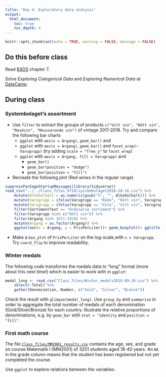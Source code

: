 ```yaml
---
title: 'Day 4: Exploratory data analysis'
output:
  html_document:
    toc: true
    toc_depth: 4    
---
```

```r
knitr::opts_chunk$set(echo = TRUE, warning = FALSE, message = FALSE)
```


## Do this before class

Read [R4DS](http://r4ds.had.co.nz/) chapter 7.

Solve *Exploring Categorical Data* and *Exploring Numerical Data* at [DataCamp](https://www.datacamp.com/enterprise/mt5013-ht18/assignments).

## During class

### Systembolaget's  assortment

* Use `filter` to extract the groups of products `c("Vitt vin", "Rött vin", "Rosévin", "Mousserande vin")` of vintage 2011-2018. Try and compare the following bar charts
    * `ggplot` with  `aes(x = Argang)`, `geom_bar()` and 
    * `ggplot` with `aes(x = Argang)`, `geom_bar()` and `facet_wrap(~ Varugrupp)` (try adding `scale = "free_y"` to `facet_wrap`)
    * `ggplot` with `aes(x = Argang, fill = Varugrupp)` and
        * `geom_bar()`
        * `geom_bar(position = "dodge")`
        * `geom_bar(position = "fill")`


* Recreate the following plot (Red wines in the regular range)
```r
suppressPackageStartupMessages(library(tidyverse))
read_csv("../../Class_files_HT18/systembolaget2018-10-18.csv") %>% 
    mutate(Alkoholhalt = as.numeric(gsub("%", "", Alkoholhalt))) %>% 
    mutate(Varugrupp = ifelse(Varugrupp == "Röda", "Rött vin", Varugrupp)) %>% 
    mutate(Varugrupp = ifelse(Varugrupp == "Vita", "Vitt vin", Varugrupp)) %>% 
    filter(SortimentText == "Ordinarie sortiment") %>% 
    filter(Varugrupp %in% c("Rött vin")) %>% 
    filter(Argang %in% 2011:2018) %>% 
    mutate(Argang = as.factor(Argang)) %>% 
    ggplot(aes(x = Argang, y = PrisPerLiter))+ geom_boxplot()+ ggtitle("Red wines") +xlab("Vintage") +ylab("Price per liter")
```

* Make a `box_plot` of `PrisPerLiter` on the log-scale,with `x = Varugrupp`. Try `coord_flip` to improve readability.


### Winter medals

The following code transforms the medals data to "long" format (more about this next time!) which is easier to work with in `ggplot`:
```r
medal_long <- read_csv("Class_files/Winter_medals2018-09-26.csv") %>% 
    select(-Total) %>% 
    gather(Denomination, Number, c("Gold", "Silver", "Bronze"))
```
Check the result with `glimpse(medal_long)`. Use `group_by` and `summarise` in order to aggregate the total number of medals of each denomination (Gold/Silver/Bronze) for each country. Illustrate the relative proportions of denominations, e.g. by `geom_bar` with `stat = "identity` and `position = "fill"`. 

### First math course

The file [`Class_files/MM2001_results.csv`](https://github.com/MT5013-HT18/Class_files/blob/master/MM2001_results.csv) contains the age, sex, and grade on course Matematik I (MM2001) of 3201 students aged 18-40 years. An `NA` in the grade column means that the student has been registered but not yet completed the course.

Use `ggplot` to explore relations between the variables.

